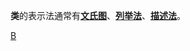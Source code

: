 '''类'''的表示法通常有'''[[文氏图_(集合论)|文氏图]]'''、'''[[列举法_(集合论)|列举法]]'''、'''[[描述法_(集合论)|描述法]]'''。

[[Category:类的理论|B]]